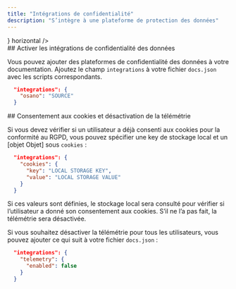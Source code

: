 ```yaml
---
title: "Intégrations de confidentialité"
description: "S’intègre à une plateforme de protection des données"
---
```


<CardGroup>
  <Card title="Osano" href="/fr/integrations/privacy/osano" icon={<svg width="32" height="32" className="h-6 w-6" viewBox="0 0 256 256" fill="none" xmlns="http://www.w3.org/2000/svg"><path fillRule="evenodd" clipRule="evenodd" d="M128 256C198.692 256 256 198.692 256 128C256 57.3076 198.692 0 128 0C57.3076 0 0 57.3076 0 128C0 198.692 57.3076 256 128 256ZM128 192C163.346 192 192 163.346 192 128C192 92.6538 163.346 64 128 64C92.6538 64 64 92.6538 64 128C64 163.346 92.6538 192 128 192Z" fill="#7764FA"/></svg>} horizontal />
</CardGroup>

<div id="enabling-data-privacy-integrations">
  ## Activer les intégrations de confidentialité des données
</div>

Vous pouvez ajouter des plateformes de confidentialité des données à votre documentation. Ajoutez le champ `integrations` à votre fichier `docs.json` avec les scripts correspondants.

```json
  "integrations": {
    "osano": "SOURCE"
  }
```

<div id="cookie-consent-and-disabling-telemetry">
  ## Consentement aux cookies et désactivation de la télémétrie
</div>

Si vous devez vérifier si un utilisateur a déjà consenti aux cookies pour la conformité au RGPD, vous pouvez spécifier une key de stockage local et un [objet Objet] sous `cookies` :

```json
  "integrations": {
    "cookies": {
      "key": "LOCAL STORAGE KEY",
      "value": "LOCAL STORAGE VALUE"
    }
  }
```

Si ces valeurs sont définies, le stockage local sera consulté pour vérifier si l’utilisateur a donné son consentement aux cookies. S’il ne l’a pas fait, la télémétrie sera désactivée.

Si vous souhaitez désactiver la télémétrie pour tous les utilisateurs, vous pouvez ajouter ce qui suit à votre fichier `docs.json` :

```json
  "integrations": {
    "telemetry": {
      "enabled": false
    }
  }
```
